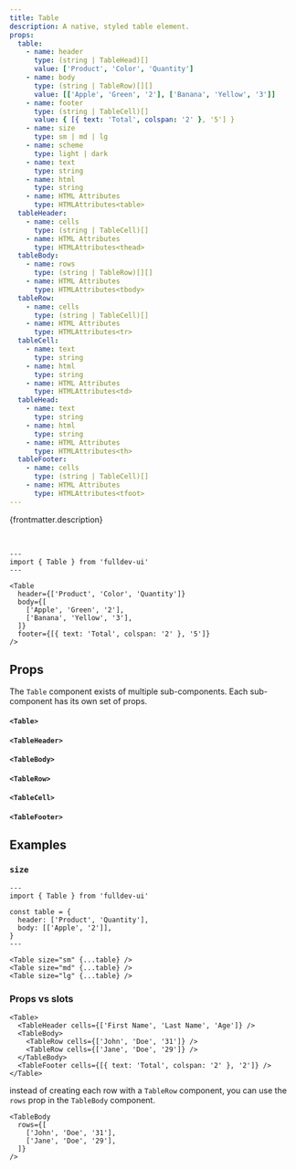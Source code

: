 ```yaml
---
title: Table
description: A native, styled table element.
props:
  table:
    - name: header
      type: (string | TableHead)[]
      value: ['Product', 'Color', 'Quantity']
    - name: body
      type: (string | TableRow)[][]
      value: [['Apple', 'Green', '2'], ['Banana', 'Yellow', '3']]
    - name: footer
      type: (string | TableCell)[]
      value: { [{ text: 'Total', colspan: '2' }, '5'] }
    - name: size
      type: sm | md | lg
    - name: scheme
      type: light | dark
    - name: text
      type: string
    - name: html
      type: string
    - name: HTML Attributes
      type: HTMLAttributes<table>
  tableHeader:
    - name: cells
      type: (string | TableCell)[]
    - name: HTML Attributes
      type: HTMLAttributes<thead>
  tableBody:
    - name: rows
      type: (string | TableRow)[][]
    - name: HTML Attributes
      type: HTMLAttributes<tbody>
  tableRow:
    - name: cells
      type: (string | TableCell)[]
    - name: HTML Attributes
      type: HTMLAttributes<tr>
  tableCell:
    - name: text
      type: string
    - name: html
      type: string
    - name: HTML Attributes
      type: HTMLAttributes<td>
  tableHead:
    - name: text
      type: string
    - name: html
      type: string
    - name: HTML Attributes
      type: HTMLAttributes<th>
  tableFooter:
    - name: cells
      type: (string | TableCell)[]
    - name: HTML Attributes
      type: HTMLAttributes<tfoot>
---
```



{frontmatter.description}

<br />

<Story title={frontmatter.title} props={frontmatter.props.table} />

```astro live
---
import { Table } from 'fulldev-ui'
---

<Table
  header={['Product', 'Color', 'Quantity']}
  body={[
    ['Apple', 'Green', '2'],
    ['Banana', 'Yellow', '3'],
  ]}
  footer={[{ text: 'Total', colspan: '2' }, '5']}
/>
```

## Props

The `Table` component exists of multiple sub-components. Each sub-component has its own set of props.

#### `<Table>`

<PropsTable props={frontmatter.props.table} />

#### `<TableHeader>`

<PropsTable props={frontmatter.props.tableHeader} />

#### `<TableBody>`

<PropsTable props={frontmatter.props.tableBody} />

#### `<TableRow>`

<PropsTable props={frontmatter.props.tableRow} />

#### `<TableCell>`

<PropsTable props={frontmatter.props.tableCell} />

#### `<TableFooter>`

<PropsTable props={frontmatter.props.tableFooter} />

## Examples

### `size`

<SizeProp />

```astro live
---
import { Table } from 'fulldev-ui'

const table = {
  header: ['Product', 'Quantity'],
  body: [['Apple', '2']],
}
---

<Table size="sm" {...table} />
<Table size="md" {...table} />
<Table size="lg" {...table} />
```

### Props vs slots

```astro
<Table>
  <TableHeader cells={['First Name', 'Last Name', 'Age']} />
  <TableBody>
    <TableRow cells={['John', 'Doe', '31']} />
    <TableRow cells={['Jane', 'Doe', '29']} />
  </TableBody>
  <TableFooter cells={[{ text: 'Total', colspan: '2' }, '2']} />
</Table>
```

instead of creating each row with a `TableRow` component, you can use the `rows` prop in the `TableBody` component.

```astro
<TableBody
  rows={[
    ['John', 'Doe', '31'],
    ['Jane', 'Doe', '29'],
  ]}
/>
```
